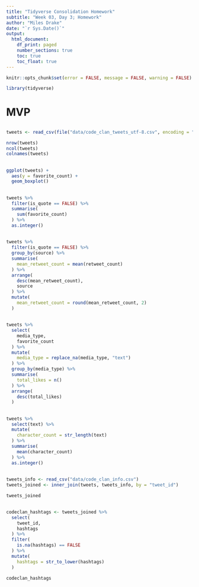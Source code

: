 ```yaml
---
title: "Tidyverse Consolidation Homework"
subtitle: "Week 03, Day 3; Homework"
author: "Miles Drake"
date: "`r Sys.Date()`"
output:
  html_document:
    df_print: paged
    number_sections: true
    toc: true
    toc_float: true
---
```


```r
knitr::opts_chunk$set(error = FALSE, message = FALSE, warning = FALSE)
```

```r
library(tidyverse)
```

# MVP

##

```r
tweets <- read_csv(file("data/code_clan_tweets_utf-8.csv", encoding = "UTF-8"))
```

```r
nrow(tweets)
ncol(tweets)
colnames(tweets)
```

##

```r
ggplot(tweets) +
  aes(y = favorite_count) +
  geom_boxplot()
```

##

```r
tweets %>% 
  filter(is_quote == FALSE) %>% 
  summarise(
    sum(favorite_count)
  ) %>% 
  as.integer()
```

##

```r
tweets %>% 
  filter(is_quote == FALSE) %>% 
  group_by(source) %>% 
  summarise(
    mean_retweet_count = mean(retweet_count)
  ) %>% 
  arrange(
    desc(mean_retweet_count),
    source
  ) %>% 
  mutate(
    mean_retweet_count = round(mean_retweet_count, 2)
  )
```

##

```r
tweets %>% 
  select(
    media_type,
    favorite_count
  ) %>% 
  mutate(
    media_type = replace_na(media_type, "text")
  ) %>% 
  group_by(media_type) %>% 
  summarise(
    total_likes = n()
  ) %>% 
  arrange(
    desc(total_likes)
  )
```

##

```r
tweets %>% 
  select(text) %>% 
  mutate(
    character_count = str_length(text)
  ) %>% 
  summarise(
    mean(character_count)
  ) %>% 
  as.integer()
```

##

```r
tweets_info <- read_csv("data/code_clan_info.csv")
tweets_joined <- inner_join(tweets, tweets_info, by = "tweet_id")
```

```r
tweets_joined
```

##

```r
codeclan_hashtags <- tweets_joined %>% 
  select(
    tweet_id,
    hashtags
  ) %>% 
  filter(
    is.na(hashtags) == FALSE
  ) %>% 
  mutate(
    hashtags = str_to_lower(hashtags)
  )
```

```r
codeclan_hashtags
```
